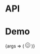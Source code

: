 
<Meta title="Packages/Buttons/IconButton" component={IconButton} />

# API

<ArgsTable />

# Demo

<Canvas>
  <Story
    name="IconButton"
    args={{ 'aria-label': 'Label', isBasic: true, isPill: true }}
    argTypes={{ disabled: { control: 'boolean' } }}
    parameters={{
      design: {
        allowFullscreen: true,
        type: 'figma',
        url: 'https://www.figma.com/file/6g87L4FdKZTA3knt3Rsfdx/Garden?node-id=1494%3A11'
      }
    }}
  >
    {args => (
      <IconButton {...args}>
        <svg xmlns="http://www.w3.org/2000/svg" width="16" height="16" focusable="false" viewBox="0 0 16 16">
  <g fill="none" stroke="currentColor">
    <circle cx="8" cy="8" r="7.5"/>
    <path stroke-linecap="round" d="M4 9c.4 1.7 2.1 3 4 3s3.6-1.3 4-3"/>
  </g>
  <g fill="currentColor">
    <circle cx="6" cy="6" r="1"/>
    <circle cx="10" cy="6" r="1"/>
  </g>
</svg>
      </IconButton>
    )}
  </Story>
</Canvas>
